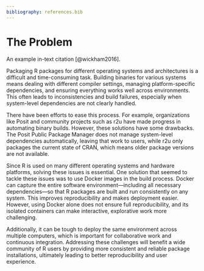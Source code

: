 ```yaml
---
bibliography: references.bib
---
```


# The Problem

```{=html}
<!-- 
Outlining the issue / weak point / problem to be solved by this proposal. This should be a compelling section that sets the reader up for the next section - the proposed solution!

It is important to cover:

 - [ ] What the problem is
 - [ ] Who it affects
 - [ ] Have there been previous attempts to resolve the problem
 - [ ] Why it should be tackled
-->
An example in-text citation [@wickham2016].

```

Packaging R packages for different operating systems and architectures is a
difficult and time-consuming task. Building binaries for various systems means
dealing with different compiler settings, managing platform-specific
dependencies, and ensuring everything works well across environments. This often
leads to inconsistencies and build failures, especially when system-level
dependencies are not clearly handled.

There have been efforts to ease this process. For example, organizations like
Posit and community projects such as r2u have made progress in automating binary
builds. However, these solutions have some drawbacks. The Posit Public Package
Manager does not manage system-level dependencies automatically, leaving that
work to users, while r2u only packages the current state of CRAN, which means
older package versions are not available.

Since R is used on many different operating systems and hardware platforms,
solving these issues is essential. One solution that seemed to tackle these
issues was to use Docker images in the build process. Docker can capture the
entire software environment—including all necessary dependencies—so that R
packages are built and run consistently on any system. This improves
reproducibility and makes deployment easier. However, using Docker alone does
not ensure full reproducibility, and its isolated containers can make
interactive, explorative work more challenging.

Additionally, it can be tough to deploy the same environment across multiple
computers, which is important for collaborative work and continuous integration.
Addressing these challenges will benefit a wide community of R users by providing 
more consistent and reliable package installations, ultimately leading to better 
reproducibility and user experience.


